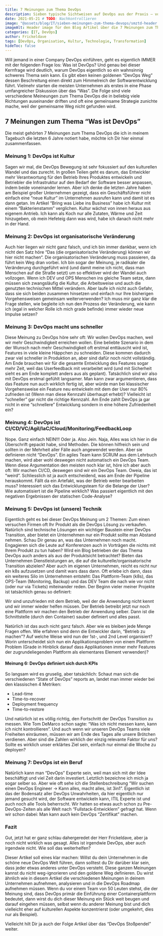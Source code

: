 ```yaml
---
title: 7 Meinungen zum Thema DevOps
description: Sieben typische Sichtweisen auf DevOps aus der Praxis – von Kulturwandel über Organisation und Technik bis zu KPIs und Berufsbild. Der Artikel zeigt, warum es keine einheitliche Definition gibt und wie Unternehmen mit diesen unterschiedlichen Perspektiven umgehen können.
date: 2021-05-21 # TODO: Nachkontrollieren
image: "@assets/blog/IT/sieben-meinungen-zum-thema-devops/smztd-header.jpeg"
imageAlt: Header image für den Blog Artikel über die 7 Meinungen zum Thema DevOps
categories: [IT, DevOps]
author: Frickeldave
tags: [DevOps, Organisation, Kultur, Technologie, Transformation]
hideToc: false
---
```


Will jemand in einer Company DevOps einführen, geht es eigentlich IMMER mit der folgenden Frage los: Was ist DevOps? Und genau bei dieser Kernfrage wird deutlich, warum DevOps eigentlich so ein wahnsinnig schweres Thema sein kann. Es gibt eben keinen goldenen “DevOps Weg” dessen Beschreitung einen direkt zum Himmelreich der Softwarentwicklung führt. Vielmehr starten die meisten Unternehmen als erstes in eine Phase umfangreicher Diskussion über das “Was”. Die Folge sind viele verschiedene Meineungen zum Thema DevOps die in beliebig viele Richtungen auseinander driften und oft eine gemeinsame Strategie zunichte mache, weil der gemeinsame Weg nicht gefunden wird.

## 7 Meinungen zum Thema “Was ist DevOps”

Die meist gehörten 7 Meinungen zum Thema DevOps die ich in meinem Tagebuch die letzten 6 Jahre notiert habe, möchte ich Dir hier einmal zusammenfassen.

### Meinung 1: DevOps ist Kultur

Sagen wir mal, die DevOps Bewegung ist sehr fokussiert auf den kulturellen Wandel und das zurecht. In großen Teilen geht es darum, das Entwickler mehr Verantwortung für den Betrieb Ihres Produktes entwickeln und Betriebler die Infrastruktur auf den Bedarf der Software besser anpassen, indem beide voneinander lernen. Aber ich denke die letzten Jahre haben am Beispiel großer Unternehmen gezeigt, dass ein Geschäftsführer nicht einfach eine “neue Kultur” im Unternehmen ausrufen kann und damit ist es dann getan. Im Artikel “Bring was Liebe ins Business” habe ich Kultur mit einem “Bakterienstamm” verglichen. Kultur wächst von innen heraus aus eigenem Antrieb. Ich kann als Koch nur alle Zutaten, Wärme und Zeit hinzugeben, ob mein Hefeteig dann was wird, habe ich danach nicht mehr in der Hand.

### Meinung 2: DevOps ist organisatorische Veränderung
Auch hier liegen wir nicht ganz falsch, und ich bin immer dankbar, wenn ich nicht den Satz höre “Das (die organisatorische Veränderung) können wir hier nicht machen“. Die organisatorischen Veränderung muss passieren, da führt kein Weg dran vorbei. Ich bin sogar der Meinung, je radikaler die Veränderung durchgeführt wird (und damit meine ich nicht, dass man Menschen auf die Straße setzt) um so effektiver wird der Wandel auch vollzogen. Wenn ich DEV und OPS Menschen ins gleiche Team setze, dann müssen sich zwangsläufig die Kultur, die Arbeitsweise und auch die genutzten technischen Mittel verändern. Aber laufe ich nicht auch Gefahr, dass sie sich beiden zusammen hinsetzen und einfach nur Ihre bisherigen Vorgehensweisen gemeinsam weiterverwenden?
Ich muss mir ganz klar die Frage stellen, wie begleite ich nun den Prozess der Veränderung, wie kann ich (egal in welcher Rolle ich mich grade befinde) immer wieder neue Impulse setzen?

### Meinung 3: DevOps macht uns schneller
Diese Meinung zu DevOps höre sehr oft: Wir wollen DevOps machen, weil wir mehr Geschwindigkeit erreichen wollen.
Eine beliebte Szenario in dem der Wunsch nach mehr Geschwindigkeit oft erstmal enttäuscht wird ist, Features in viele kleine Häppchen zu schneiden. Diese kommen dadurch zwar viel schneller in Produktion an, aber sind dafür noch nicht vollständig. Am Ende brauchen wir für die gesamte Entwicklung des Features sogar mehr Zeit, weil das Userfeedback mit verarbeitet wird (und mit Sicherheit sieht es am Ende komplett anders aus als geplant). Tatsächlich sind wir also mit DevOps erstmal gefühlt langsamer. Man kann zwar argumentieren, dass das Feature nun auch wirklich fertig ist, aber würde man bei klassischer Vorgehensweise ein Feature neu entwickeln mit dem der User nur 80% zufrieden ist (Wenn man diese Kennzahl überhaupt erhebt)? Vielleicht ist “schneller” gar nicht die richtige Kennzahl. Am Ende zahlt DevOps ja gar nicht in eine “schnellere” Entwicklung sondern in eine höhere Zufriedenheit ein?

### Meinung 4: DevOps ist CI/CD/VC/Agil/IaC/Cloud/Monitoring/FeedbackLoop
Nope. Ganz einfach NEIN!!! Oder ja. Also Jein. Naja, Alles was ich hier in die Überschrift gepackt habe, sind Methoden. Die können hilfreich sein und sollten in der Mehrheit aller Fälle auch angewendet werden. Aber sie definieren nicht “DevOps”. Ein agiles Team kann SCRUM aus dem Lehrbuch machen, wird aber wohl deswegen nicht automatisch ein DevOps Team. Wenn diese Argumentation den meisten noch klar ist, höre ich aber auch oft: Wir machen CI/CD, deswegen sind wir ein DevOps Team. Oweia, das ist “weird“. Schliesslich ist ja auch entscheidend, was am Ende der Pipeline herauskommt. Fällt da ein Artefakt, was der Betrieb weiter bearbeiten muss? Interessiert sich das Entwicklungsteam für die Belange der User? Wie automatisiert ist die Pipeline wirklich? Was passiert eigentlich mit den negativen Ergebnissen der statischen Code-Analyse?

### Meinung 5: DevOps ist (unsere) Technik
Eigentlich geht es bei dieser DevOps Meinung um 2 Themen: Zum einen versuchen Firmen oft Ihr Produkt als die DevOps Lösung zu verkaufen. Natürlich sind technische Lösungen ein wichtiger Baustein einer DevOps Transition, aber bietet ein Unternehmen nur ein Produkt sollte man Abstand nehmen. Schau Dir genau an, was das Unternehmen noch macht. Engagieren sich die Leute auf Konferenzen auch in Vorträgen die nichts mit Ihrem Produkt zu tun haben? Wird ein Blog betrieben der das Thema DevOps auch anders als aus der Produktsicht betrachtet? Bieten das Unternehmen Dienstleistungen an, die auf die kulturelle/organisatorische Transition abzielen?
Aber auch im eigenen Unternehmen, reicht es nicht nur ein k8s aufzusetzen und damit wars dass dann. Oft erlebe ich dann, dass ein weiteres Silo im Unternehmen entsteht: Das Plattform-Team (k8s), das OPS-Team (Monitoring, Backup) und das DEV Team die nach wie vor nicht (oder nur via Tickets) miteinander reden. Der Beginn vieler meiner Projekte ist tatsächlich genau so definiert:

Wir sind unzufrieden mit dem Betrieb, weil der die Anwendung nicht kennt und wir immer wieder helfen müssen. Der Betrieb betreibt jetzt nur noch eine Plattform wir machen den Betrieb der Anwendung selber. Dann ist die Schnittstelle (durch den Container) sauber definiert und alles passt.

Natürlich ist das auch nicht ganz falsch. Aber wie es bleiben jede Menge Fragen offen. Wie erfahren sind denn die Entwickler darin, “Betrieb zu machen”? Auf welche Weise wird nun der 1st-, und 2nd Level organisiert? Worin unterscheidet sich nun ein Applikationsproblem von einem Plattform Problem (Grade in Hinblick darauf dass Applikationen immer mehr Features der zugrundeliegenden Plattform als elementares Element verwenden)?

#### Meinung 6: DevOps definiert sich durch KPIs
So langsam wird es gruselig, aber tatsächlich: Schaut man sich die verschiedenen “State of DevOps” reports an, landet man immer wieder bei den klassischen 4 Metriken:

- Lead-time
- Time-to-recover
- Deployment frequency
- Time-to-restore

Und natürlich ist es völlig richtig, den Fortschritt der DevOps Transition zu messen. Wie Tom DeMarco schon sagte: “Was ich nicht messen kann, kann ich nicht kontrollieren”. Und auch wenn wir unseren DevOps Teams viele Freiheiten einräumen, müssen wir am Ende des Tages alle unsere Brötchen verdienen. Aber sind die Zahlen wirklich der einzig relevante Faktor für uns? Sollte es wirklich unser erklärtes Ziel sein, einfach nur einmal die Woche zu deployen?

### Meinung 7: DevOps ist ein Beruf
Natürlich kann man “DevOps” Experte sein, weil man sich mit der Idee beschäftigt und viel Zeit darin investiert. Letztlich bezeichne ich mich ja sogar selber so. Aber wie oft sehe ich die Stellenbschreibung “Wir suchen einen DevOps Engineer -> Kann alles, macht alles, ist 3in1”. Eigentlich ist das der Bodensatz aller DevOps Unwahrheiten, da hier eigentlich nur jemand gesucht wird, der Software entwickeln kann, ITIL Experte ist und auch noch alle Tools beherrscht. Wir hatten so etwas auch schon zu Pre-DevOps-Zeiten als alle Welt nach “Fullstack-Entwicklern” gefragt hat. Wenn wir schon dabei: Man kann auch kein DevOps “Zertifikat” machen.

### Fazit
Gut, jetzt hat er ganz schlau dahergeredet der Herr Frickeldave, aber ja noch nicht wirklich was gesagt. Alles ist irgendwie DevOps, aber auch irgendwie nicht. Wie soll das weiterhelfen?

Dieser Artikel soll eines klar machen: Willst du dein Unternehmen in die schöne neue DevOps Welt führen, dann solltest du Dir darüber klar sein, dass jeder etwas anderes unter DevOps versteht. Diese ganzen Meinungen kannst du nicht weg-ignorieren und den goldene Weg definieren. Du wirst ähnlich wie in diesem Artikel die verschiedenen Meinungen in deinem Unternehmen aufnehmen, analysieren und in die DevOps Roadmap aufnehmen müssen. Wenn du vor einem Team von 50 Leuten stehst, die der Meinung sind, dass DevOps primär die Einführung einer Containerplattform bedeutet, dann wirst du dich dieser Meinung ein Stück weit beugen und darauf eingehen müssen, selbst wenn du anderer Meinung bist und dich vielleicht eher auf kulturellen Aspekte konzentrierst (oder umgekehrt, dies nur als Beispiel).

Vielleicht hilt Dir ja auch der Folge Artikel über das “DevOps Stoßpendel” weiter.